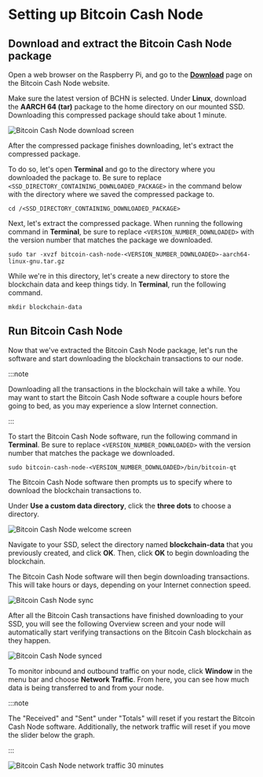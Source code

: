 # Setting up Bitcoin Cash Node

## Download and extract the Bitcoin Cash Node package

Open a web browser on the Raspberry Pi, and go to the **[Download](https://bitcoincashnode.org/en/download.html)** page on the Bitcoin Cash Node website.

Make sure the latest version of BCHN is selected. Under **Linux**, download the **AARCH 64 (tar)** package to the home directory on our mounted SSD. Downloading this compressed package should take about 1 minute.

![Bitcoin Cash Node download screen](https://github.com/josh-wong/bitcoin-cash-node-on-raspberry-pi/blob/main/docs/assets/screenshots/bitcoin_cash_node_download.png?raw=true)

After the compressed package finishes downloading, let's extract the compressed package.

To do so, let's open **Terminal** and go to the directory where you downloaded the package to. Be sure to replace `<SSD_DIRECTORY_CONTAINING_DOWNLOADED_PACKAGE>` in the command below with the directory where we saved the compressed package to.

```console
cd /<SSD_DIRECTORY_CONTAINING_DOWNLOADED_PACKAGE>
```

Next, let's extract the compressed package. When running the following command in **Terminal**, be sure to replace `<VERSION_NUMBER_DOWNLOADED>` with the version number that matches the package we downloaded.

```console
sudo tar -xvzf bitcoin-cash-node-<VERSION_NUMBER_DOWNLOADED>-aarch64-linux-gnu.tar.gz
```

While we're in this directory, let's create a new directory to store the blockchain data and keep things tidy. In **Terminal**, run the following command.

```console
mkdir blockchain-data
```

## Run Bitcoin Cash Node

Now that we've extracted the Bitcoin Cash Node package, let's run the software and start downloading the blockchain transactions to our node.

:::note

Downloading all the transactions in the blockchain will take a while. You may want to start the Bitcoin Cash Node software a couple hours before going to bed, as you may experience a slow Internet connection.

:::

To start the Bitcoin Cash Node software, run the following command in **Terminal**. Be sure to replace `<VERSION_NUMBER_DOWNLOADED>` with the version number that matches the package we downloaded.

```console
sudo bitcoin-cash-node-<VERSION_NUMBER_DOWNLOADED>/bin/bitcoin-qt
```

The Bitcoin Cash Node software then prompts us to specify where to download the blockchain transactions to.

Under **Use a custom data directory**, click the **three dots** to choose a directory.

![Bitcoin Cash Node welcome screen](https://github.com/josh-wong/bitcoin-cash-node-on-raspberry-pi/blob/main/docs/assets/screenshots/bitcoin_cash_node_welcome_screen.png?raw=true)

Navigate to your SSD, select the directory named **blockchain-data** that you previously created, and click **OK**. Then, click **OK** to begin downloading the blockchain.

The Bitcoin Cash Node software will then begin downloading transactions. This will take hours or days, depending on your Internet connection speed.

![Bitcoin Cash Node sync](https://github.com/josh-wong/bitcoin-cash-node-on-raspberry-pi/blob/main/docs/assets/screenshots/bitcoin_cash_node_sync.png?raw=true)

After all the Bitcoin Cash transactions have finished downloading to your SSD, you will see the following Overview screen and your node will automatically start verifying transactions on the Bitcoin Cash blockchain as they happen.

![Bitcoin Cash Node synced](https://github.com/josh-wong/bitcoin-cash-node-on-raspberry-pi/blob/main/docs/assets/screenshots/bitcoin_cash_node_synced.png?raw=true)

To monitor inbound and outbound traffic on your node, click **Window** in the menu bar and choose **Network Traffic**. From here, you can see how much data is being transferred to and from your node.

:::note

The "Received" and "Sent" under "Totals" will reset if you restart the Bitcoin Cash Node software. Additionally, the network traffic will reset if you move the slider below the graph.

:::

![Bitcoin Cash Node network traffic 30 minutes](https://github.com/josh-wong/bitcoin-cash-node-on-raspberry-pi/blob/main/docs/assets/screenshots/bitcoin_cash_node_network_traffic_30_minutes.png?raw=true)
